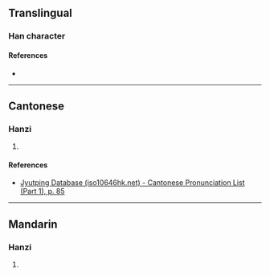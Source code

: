 {{character info/new}}
==Translingual==

===Han character===
{{Han char|rn=32|rad=土|as=03|sn=6|four=|canj=GHJ|ids=⿰土千}}

====References====
* {{Han ref|kx=0224.130|dkj=04892|hdz=10419.070|uh=5732|ud=22322}}

----

==Cantonese==

===Hanzi===
{{yue-hanzi|jyut=[[cin1]]|y=chin1}}

# {{rfdef|yue|sort=土03}}

====References====
* [http://www.iso10646hk.net/jp/document/download.jsp Jyutping Database (iso10646hk.net) - Cantonese Pronunciation List (Part 1), p. 85]

----

==Mandarin==

===Hanzi===
{{cmn-hanzi|pin=[[qiān]] ([[qian1]])|wg=ch'ien<sup>1</sup>}}

# {{rfdef|cmn|sort=土03}}